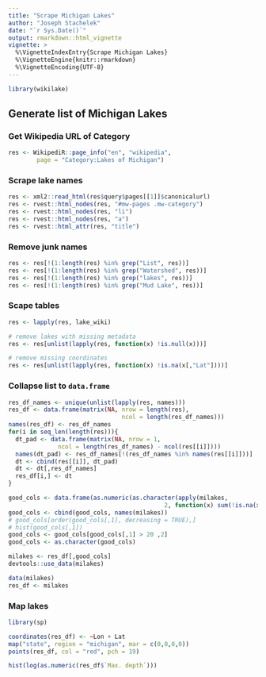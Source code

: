 ```yaml
---
title: "Scrape Michigan Lakes"
author: "Joseph Stachelek"
date: "`r Sys.Date()`"
output: rmarkdown::html_vignette
vignette: >
  %\VignetteIndexEntry{Scrape Michigan Lakes}
  %\VignetteEngine{knitr::rmarkdown}
  %\VignetteEncoding{UTF-8}
---
```


```r
library(wikilake)
```

## Generate list of Michigan Lakes

### Get Wikipedia URL of Category
```r
res <- WikipediR::page_info("en", "wikipedia",
        page = "Category:Lakes of Michigan")
```

### Scrape lake names
```r
res <- xml2::read_html(res$query$pages[[1]]$canonicalurl)
res <- rvest::html_nodes(res, "#mw-pages .mw-category")
res <- rvest::html_nodes(res, "li")
res <- rvest::html_nodes(res, "a")
res <- rvest::html_attr(res, "title")
```

### Remove junk names
```r
res <- res[!(1:length(res) %in% grep("List", res))]
res <- res[!(1:length(res) %in% grep("Watershed", res))]
res <- res[!(1:length(res) %in% grep("lakes", res))]
res <- res[!(1:length(res) %in% grep("Mud Lake", res))]
```

### Scape tables
```r
res <- lapply(res, lake_wiki)

# remove lakes with missing metadata
res <- res[unlist(lapply(res, function(x) !is.null(x)))]

# remove missing coordinates
res <- res[unlist(lapply(res, function(x) !is.na(x[,"Lat"])))]
```

### Collapse list to `data.frame`

```r
res_df_names <- unique(unlist(lapply(res, names)))
res_df <- data.frame(matrix(NA, nrow = length(res),
                                ncol = length(res_df_names)))
names(res_df) <- res_df_names
for(i in seq_len(length(res))){
  dt_pad <- data.frame(matrix(NA, nrow = 1,
              ncol = length(res_df_names) - ncol(res[[i]])))
  names(dt_pad) <- res_df_names[!(res_df_names %in% names(res[[i]]))]
  dt <- cbind(res[[i]], dt_pad)
  dt <- dt[,res_df_names]
  res_df[i,] <- dt
}

```

```r
good_cols <- data.frame(as.numeric(as.character(apply(milakes,
                                            2, function(x) sum(!is.na(x))))))
good_cols <- cbind(good_cols, names(milakes))
# good_cols[order(good_cols[,1], decreasing = TRUE),]
# hist(good_cols[,1])
good_cols <- good_cols[good_cols[,1] > 20 ,2]
good_cols <- as.character(good_cols)

milakes <- res_df[,good_cols]
devtools::use_data(milakes)
```

```r
data(milakes)
res_df <- milakes
```

### Map lakes

```r
library(sp)

coordinates(res_df) <- ~Lon + Lat
map("state", region = "michigan", mar = c(0,0,0,0))
points(res_df, col = "red", pch = 19)
```


```r
hist(log(as.numeric(res_df$`Max. depth`)))
```




